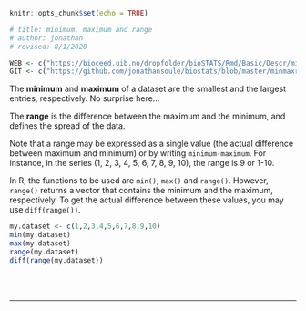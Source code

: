 ```r
knitr::opts_chunk$set(echo = TRUE)

# title: minimum, maximum and range
# author: jonathan
# revised: 8/1/2020 

WEB <- c("https://bioceed.uib.no/dropfolder/bioSTATS/Rmd/Basic/Descr/minmaxrange.html")
GIT <- c("https://github.com/jonathansoule/biostats/blob/master/minmaxrange.Rmd")
```

The **minimum** and **maximum** of a dataset are the smallest and the largest entries, respectively. No surprise here…

The **range** is the difference between the maximum and the minimum, and defines the spread of the data.

Note that a range may be expressed as a single value (the actual difference between maximum and minimum) or by writing `minimum-maximum`. For instance, in the series (1, 2, 3, 4, 5, 6, 7, 8, 9, 10), the range is 9 or 1-10.

In R, the functions to be used are `min()`, `max()` and `range()`. However, `range()` returns a vector that contains the minimum and the maximum, respectively. To get the actual difference between these values, you may use `diff(range())`.

```r
my.dataset <- c(1,2,3,4,5,6,7,8,9,10)
min(my.dataset)
max(my.dataset)
range(my.dataset)
diff(range(my.dataset))
```
<br/><br/>

***
<!-- UNCOMMENT TO ACTIVATE
Get the Rmarkdown file corresponding to this page on [GitHub](`r GIT`){target="_blank"}.
-->

